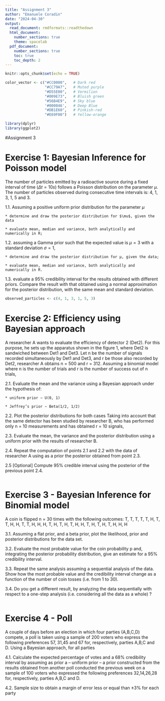 ```yaml
---
title: "Assignment 3"
author: "Emanuele Coradin"
date: "2024-04-30"
output: 
  read_document: rmdformats::readthedown
  html_document:
    number_sections: true
    theme: spacelab
  pdf_document:
    number_sections: true
    toc: true
    toc_depth: 2
---
```


```r
knitr::opts_chunk$set(echo = TRUE)

color_vector <- c("#CC0000",   # Dark red
                  "#CC79A7",   # Muted purple
                  "#D55E00",   # Vermilion
                  "#009E73",   # Bluish green
                  "#56B4E9",   # Sky blue
                  '#000046',   # Deep Blue
                  "#DB1E60",   # Pinkish-red
                  "#E69F00")   # Yellow-orange

```
```r
library(dplyr)
library(ggplot2)
```
#Assignment 3

# Exercise 1: Bayesian Inference for Poisson model 

The number of particles emitted by a radioactive source during a fixed interval of time $(\Delta t = 10 s)$ follows a Poisson distribution on the parameter $\mu$. The number of particles observed during consecutive time intervals is: 4, 1, 3, 1, 5 and 3. 

  1.1. Assuming a positive uniform prior distribution for the parameter $\mu$ 
  
    * determine and draw the posterior distribution for $\mu$, given the data 
    
    * evaluate mean, median and variance, both analytically and numerically in R;
  
  1.2. assuming a Gamma prior such that the expected value is $\mu = 3$ with a standard deviation $\sigma = 1$, 
  
    * determine and draw the posterior distribution for µ, given the data;
    
    * evaluate mean, median and variance, both analytically and numerically in R. 
  
  1.3. evaluate a $95\%$ credibility interval for the results obtained with different priors. Compare the result with that obtained using a normal approximation for the posterior distribution, with the same mean and standard deviation.

```r
observed_particles <- c(4, 1, 3, 1, 5, 3)

```

# Exercise 2: Efficiency using Bayesian approach 

A researcher A wants to evaluate the efficiency of detector 2 (Det2). For this purpose, he sets up the apparatus shown in the figure 1, where Det2 is sandwiched between Det1 and Det3. Let n be the number of signals recorded simultaneously by Det1 and Det3, and r be those also recorded by Det2, researcher A obtains n = 500 and r = 312.
Assuming a binomial model where n is the number of trials and r is the number of success out of n trials, 

  2.1. Evaluate the mean and the variance using a Bayesian approach under the hypothesis of:
    
    * uniform prior ∼ U(0, 1) 
    
    * Jeffrey’s prior ∼ Beta(1/2, 1/2) 
  
  2.2. Plot the posterior distributions for both cases Taking into account that the same detector has been studied by researcher B, who has performed only n = 10 measurements and has obtained r = 10 signals, 
  
  2.3. Evaluate the mean, the variance and the posterior distribution using a uniform prior with the results of researcher B. 
  
  2.4. Repeat the computation of points 2.1 and 2.2 with the data of researcher A using as a prior the posterior obtained from point 2.3. 
  
  2.5 [Optional] Compute $95\%$ credible interval using the posterior of the previous point 2.4.

```r
```

# Exercise 3 - Bayesian Inference for Binomial model 

A coin is flipped n = 30 times with the following outcomes: T, T, T, T, T, H, T, T, H, H, T, T, H, H, H, T, H, T, H, T, H, H, T, H, T, H, T, H, H, H 

  3.1. Assuming a flat prior, and a beta prior, plot the likelihood, prior and posterior distributions for the data set.
  
  3.2. Evaluate the most probable value for the coin probability p and, integrating the posterior probability distribution, give an estimate for a $95\%$ credibility interval. 
  
  3.3. Repeat the same analysis assuming a sequential analysis of the data. Show how the most probable value and the credibility interval change as a function of the number of coin tosses (i.e. from 1 to 30). 
  
  3.4. Do you get a different result, by analyzing the data sequentially with respect to a one-step analysis (i.e. considering all the data as a whole) ? 

```r
```

# Exercise 4 - Poll 

A couple of days before an election in which four parties (A,B,C,D) compete, a poll is taken using a sample of 200 voters who express the following preferences 57, 31,45 and 67 for, respectively, parties A,B,C and D. Using a Bayesian approach, for all parties 

  4.1. Calculate the expected percentage of votes and a 68% credibility interval by assuming as prior a – uniform prior – a prior constructed from the results obtained from another poll conducted the previous week on a sample of 100 voters who expressed the following preferences 32,14,26,28 for, respectively, parties A,B,C and D. 
  
  4.2. Sample size to obtain a margin of error less or equal than $\pm 3\%$ for each party

```r
```


